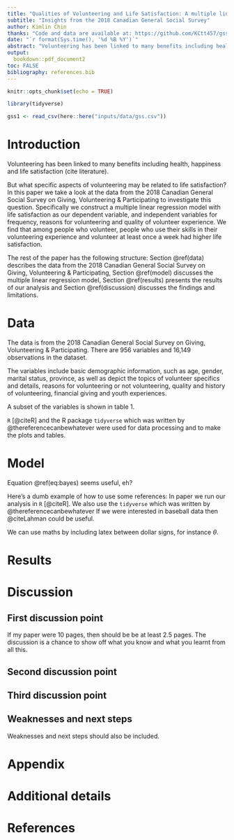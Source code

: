 ```yaml
---
title: "Qualities of Volunteering and Life Satisfaction: A multiple linear regression model"
subtitle: "Insights from the 2018 Canadian General Social Survey"
author: Kimlin Chin
thanks: "Code and data are available at: https://github.com/KCtt457/gssvolunteering2018."
date: "`r format(Sys.time(), '%d %B %Y')`"
abstract: "Volunteering has been linked to many benefits including health, happiness and life satisfaction; however, there is limited research on the precise aspects of volunteering associated with these benefits. In this paper, we investigate how different aspects of volunteering including frequency, reasons and quality of experience in volunteering are correlated with life satisfaction using a multiple linear regression model. We find that among people who volunteer, people who use their skills in their volunteering experience and volunteer at least once a week had higher life satisfaction. Our findings have implications for the general public in making the most out of their volunteer experience. \\par \\textbf{Keywords:} volunteering, life satisfaction, multiple linear regression, canadian general social survey, canada"
output:
  bookdown::pdf_document2
toc: FALSE
bibliography: references.bib
---
```


```r
knitr::opts_chunk$set(echo = TRUE)

library(tidyverse)

gss1 <- read_csv(here::here("inputs/data/gss.csv"))
```

# Introduction

<!-- Background, context -->
Volunteering has been linked to many benefits including health, happiness and life satisfaction (cite literature).

But what specific aspects of volunteering may be related to life satisfaction? In this paper we take a look at the data from the 2018 Canadian General Social Survey on Giving, Volunteering & Participating to investigate this question. Specifically we construct a multiple linear regression model with life satisfaction as our dependent variable, and independent variables for frequency, reasons for volunteering and quality of volunteer experience. We find that among people who volunteer, people who use their skills in their volunteering experience and volunteer at least once a week had higher life satisfaction.

The rest of the paper has the following structure: Section \@ref(data) describes the data from the 2018 Canadian General Social Survey on Giving, Volunteering & Participating, Section \@ref(model) discusses the multiple linear regression model, Section \@ref(results) presents the results of our analysis and Section \@ref(discussion) discusses the findings and limitations.

# Data

The data is from the 2018 Canadian General Social Survey on Giving, Volunteering & Participating. There are 956 variables and 16,149 observations in the dataset.

The variables include basic demographic information, such as age, gender, marital status, province, as well as depict the topics of volunteer specifics and details, reasons for volunteering or not volunteering, quality and history of volunteering, financial giving and youth experiences.

A subset of the variables is shown in table 1.

`R` [@citeR] and the R package `tidyverse` which was written by @thereferencecanbewhatever were used for data processing and to make the plots and tables.


# Model

\begin{equation}
Pr(\theta | y) = \frac{Pr(y | \theta) Pr(\theta)}{Pr(y)}  (\#eq:bayes)
\end{equation}

Equation \@ref(eq:bayes) seems useful, eh?

Here's a dumb example of how to use some references: In paper we run our analysis in `R` [@citeR]. We also use the `tidyverse` which was written by @thereferencecanbewhatever If we were interested in baseball data then @citeLahman could be useful. 

We can use maths by including latex between dollar signs, for instance $\theta$.


# Results

# Discussion

## First discussion point

If my paper were 10 pages, then should be be at least 2.5 pages. The discussion is a chance to show off what you know and what you learnt from all this. 

## Second discussion point

## Third discussion point

## Weaknesses and next steps

Weaknesses and next steps should also be included.

\newpage

\appendix

# Appendix {-}


# Additional details


\newpage


# References


